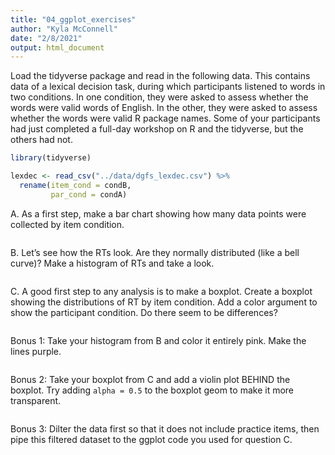 ```yaml
---
title: "04_ggplot_exercises"
author: "Kyla McConnell"
date: "2/8/2021"
output: html_document
---
```


Load the tidyverse package and read in the following data. This contains data of a lexical decision task, during which participants listened to words in two conditions. In one condition, they were asked to assess whether the words were valid words of English. In the other, they were asked to assess whether the words were valid R package names. Some of your participants had just completed a full-day workshop on R and the tidyverse, but the others had not. 
```r
library(tidyverse)

lexdec <- read_csv("../data/dgfs_lexdec.csv") %>% 
  rename(item_cond = condB,
         par_cond = condA)
```


A. As a first step, make a bar chart showing how many data points were collected by item condition.
```r

```


B. Let's see how the RTs look. Are they normally distributed (like a bell curve)? Make a histogram of RTs and take a look.
```r

```


C. A good first step to any analysis is to make a boxplot. Create a boxplot showing the distributions of RT by item condition. Add a color argument to show the participant condition. Do there seem to be differences?
```r

```


Bonus 1: Take your histogram from B and color it entirely pink. Make the lines purple.
```r

```

Bonus 2: Take your boxplot from C and add a violin plot BEHIND the boxplot. Try adding `alpha = 0.5` to the boxplot geom to make it more transparent.
```r

```

Bonus 3: Dilter the data first so that it does not include practice items, then pipe this filtered dataset to the ggplot code you used for question C.

```r

```